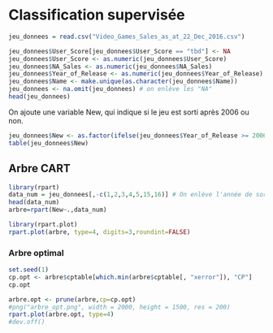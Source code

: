 # Classification supervisée

```r
jeu_donnees = read.csv("Video_Games_Sales_as_at_22_Dec_2016.csv")

jeu_donnees$User_Score[jeu_donnees$User_Score == "tbd"] <- NA
jeu_donnees$User_Score <- as.numeric(jeu_donnees$User_Score)
jeu_donnees$NA_Sales <- as.numeric(jeu_donnees$NA_Sales)
jeu_donnees$Year_of_Release <- as.numeric(jeu_donnees$Year_of_Release)
jeu_donnees$Name <- make.unique(as.character(jeu_donnees$Name))
jeu_donnees <- na.omit(jeu_donnees) # on enlève les "NA"
head(jeu_donnees)
```

On ajoute une variable New, qui indique si le jeu est sorti après 2006 ou non.

```r
jeu_donnees$New <- as.factor(ifelse(jeu_donnees$Year_of_Release >= 2006, 1, 0))
table(jeu_donnees$New)
```

## Arbre CART

```r
library(rpart)
data_num = jeu_donnees[,-c(1,2,3,4,5,15,16)] # On enlève l'année de sortie des jeux qui explique entièrement la variable New
head(data_num)
arbre=rpart(New~.,data_num)
```

```r
library(rpart.plot)
rpart.plot(arbre, type=4, digits=3,roundint=FALSE)
```

### Arbre optimal

```r
set.seed(1)
cp.opt <- arbre$cptable[which.min(arbre$cptable[, "xerror"]), "CP"]
cp.opt
```

```r
arbre.opt <- prune(arbre,cp=cp.opt)
#png("arbre_opt.png", width = 2000, height = 1500, res = 200)
rpart.plot(arbre.opt, type=4)
#dev.off()
```
